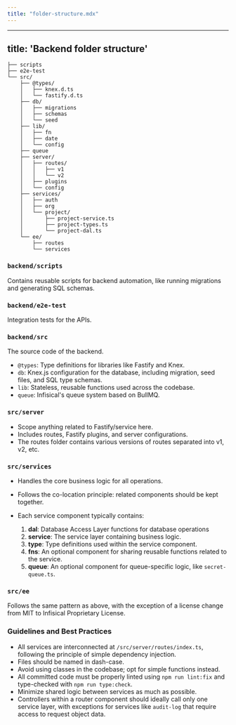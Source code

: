 ```yaml
---
title: "folder-structure.mdx"
---
```


---
title: 'Backend folder structure'
---

```
├── scripts
├── e2e-test
└── src/
    ├── @types/
    │   ├── knex.d.ts
    │   └── fastify.d.ts
    ├── db/
    │   ├── migrations
    │   ├── schemas
    │   └── seed
    ├── lib/
    │   ├── fn
    │   ├── date
    │   └── config
    ├── queue
    ├── server/
    │   ├── routes/
    │   │   ├── v1
    │   │   └── v2
    │   ├── plugins
    │   └── config
    ├── services/
    │   ├── auth
    │   ├── org
    │   └── project/
    │       ├── project-service.ts
    │       ├── project-types.ts
    │       └── project-dal.ts
    └── ee/
        ├── routes
        └── services
```

### `backend/scripts` 
Contains reusable scripts for backend automation, like running migrations and generating SQL schemas.

### `backend/e2e-test` 
Integration tests for the APIs.

### `backend/src`
The source code of the backend.

- `@types`: Type definitions for libraries like Fastify and Knex.
- `db`: Knex.js configuration for the database, including migration, seed files, and SQL type schemas.
- `lib`: Stateless, reusable functions used across the codebase.
- `queue`: Infisical's queue system based on BullMQ.

### `src/server`

- Scope anything related to Fastify/service here.
- Includes routes, Fastify plugins, and server configurations.
- The routes folder contains various versions of routes separated into v1, v2, etc.

### `src/services`

- Handles the core business logic for all operations.
- Follows the co-location principle: related components should be kept together.
- Each service component typically contains:

  1. **dal**: Database Access Layer functions for database operations
  2. **service**: The service layer containing business logic.
  3. **type**: Type definitions used within the service component.
  4. **fns**: An optional component for sharing reusable functions related to the service.
  5. **queue**: An optional component for queue-specific logic, like `secret-queue.ts`.

### `src/ee`

Follows the same pattern as above, with the exception of a license change from MIT to Infisical Proprietary License.

### Guidelines and Best Practices

- All services are interconnected at `/src/server/routes/index.ts`, following the principle of simple dependency injection.
- Files should be named in dash-case.
- Avoid using classes in the codebase; opt for simple functions instead.
- All committed code must be properly linted using `npm run lint:fix` and type-checked with `npm run type:check`.
- Minimize shared logic between services as much as possible.
- Controllers within a router component should ideally call only one service layer, with exceptions for services like `audit-log` that require access to request object data.
